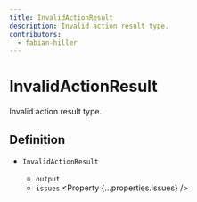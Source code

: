 ```yaml
---
title: InvalidActionResult
description: Invalid action result type.
contributors:
  - fabian-hiller
---
```



# InvalidActionResult

Invalid action result type.

## Definition

- `InvalidActionResult` <Property type="object" />
  - `output` <Property type="undefined" />
  - `issues` <Property {...properties.issues} />
